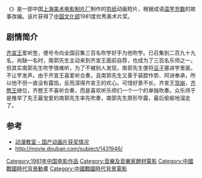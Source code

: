 {{Infobox Film
|片名          = {{PAGENAMEBASE}}
|其他名称      = 
|图像          = 
|图像说明      = 
|导演          = [[钱家骍|钱家骍]]、[[王柏容|王柏容]]
|监制          = 
|制片          = 
|编剧          = [[熊耕发|熊耕发]]、[[钱家骍|钱家骍]]、[[王柏容|王柏容]]
|剧本          = 
|故事          = 
|原著          = 
|旁白          = 
|统筹          = 
|主演          = 
|分级          = 
|副标题        = 
|主题曲        = 
|片头曲        = 
|片尾曲        = 
|配乐          = 
|摄影          = [[柴莲芳|柴莲芳]]
|剪辑          = 
|制片商        = [[上海美术电影制片厂|上海美术电影制片厂]]
|发行商        = 
|上映日期      = 1981年
|发行日期      = 
|片长          = 18分钟
|产地          = {{CHNML}}
|语言          = [[汉语普通话|汉语普通话]]
|官方网站      = 
|预算          = 
|票房          = 
|前集          = 
|续集          = 
|中国大陆片名  = 
|香港片名      = 
|澳门片名      = 
|台湾片名      = 
|新马片名      = 
|sarft_id    = <!-- 公映许可号码 -->
|amg_id      = <!-- AMG（All Media Guide）ID -->
|imdb_id     = <!-- IMDB（互联网电影数据库）ID -->
}}
《'''{{PAGENAMEBASE}}'''》是一部中国[[上海美术电影制片厂|上海美术电影制片厂]]制作的[[剪纸|剪纸]]动画短片，根据成语[[wikt:滥竽充数|滥竽充数]]的故事改编。该片获得了[[中华人民共和国文化部|中国文化部]]1981度优秀美术片奖。

==剧情简介==
[[齐宣王|齐宣王]]爱听[[竽|竽]]，便号令向全国召集三百名吹竽好手为他吹竽。已召集到二百九十九名，尚缺一名时，南郭先生主动来到齐宣王面前自荐，也成为了三百名乐师之一。但其实南郭先生吹竽很难听，为了不被别人发现，南郭先生便将[[豆子|豆子]]塞进竽里面，不让竽发声。由于齐宣王喜爱听合奏，且南郭先生又善于装腔作势、阿谀奉承，所以他不但一直没有露馅，反而深得齐宣王的欢心。可惜好景不长，齐宣王[[驾崩|驾崩]]，[[齐愍王|齐愍王]]继位，齐愍王不喜听合奏，而是喜欢听乐师们一个一个的单独吹奏。众乐师于是推举了先王最宠爱的南郭先生率先吹奏，南郭先生原形毕露，最后偷偷地溜走了。

==参考==
* [https://web.archive.org/web/20130530080649/http://www.hnst.org/dongmanshijie/ziliao/dongmanjiaoshi/dmjs05.htm 动漫教室 - 国产动画片获奖情况]
* http://movie.douban.com/subject/1431946/{{Wayback|url=http://movie.douban.com/subject/1431946/ |date=20130514214616 }}

{{上海美术电影制片厂1980年代作品}}
[[Category:1981年中国电影作品|Category:1981年中国电影作品]]
[[Category:音樂及音樂家題材電影|Category:音樂及音樂家題材電影]]
[[Category:中國戰國時代背景動畫|Category:中國戰國時代背景動畫]]
[[Category:中國戰國時代背景電影|Category:中國戰國時代背景電影]]